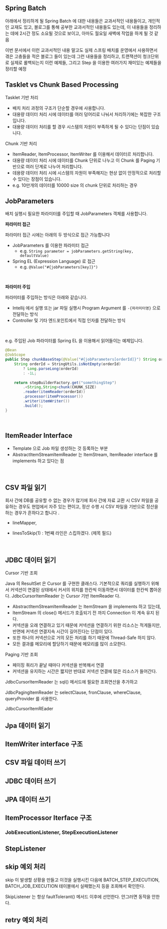 ## Spring Batch

아래에서 정리하게 될 Spring Batch 에 대한 내용들은 교과서적인 내용들이고, 개인적인 교재도 있고, 블로그를 통해 공부한 교과서적인 내용들도 있는데, 이 내용들을 정리하는 데에 2시간 정도 소요될 것으로 보이고, 아마도 월요일 새벽에 작업을 하게 될 것 같음<br/>

이번 문서에서 이런 교과서적인 내용 말고도 실제 스프링 배치를 운영에서 사용하면서 겪은 고충들을 적은 블로그 들이 있는데 그런 내용들을 정리하고, 트랜잭션이 청크단위로 실제로 롤백되는지 이런 예제들, 그리고 Step 을 이용한 여러가지 재미있는 예제들을 정리할 예정<br/>


## Tasklet vs Chunk Based Processing

Tasklet 기반 처리

- 배치 처리 과정의 구조가 단순할 경우에 사용합니다.
- 대용량 데이터 처리 시에 데이터를 여러 덩어리로 나눠서 처리하기에는 복잡한 구조입니다.
- 대용량 데이터 처리를 할 경우 시스템의 자원이 부족하게 될 수 있다는 단점이 있습니다.



Chunk 기반 처리

- ItemReader, ItemProcessor, ItemWriter 를 이용해서 데이터르 처리합니다.
- 대용량 데이터 처리 시에 데이터를 Chunk 단위로 나누고 이 Chunk 를 Paging 기반으로 여러 단계로 나누어 처리합니다.
- 데용량 데이터 처리 시에 시스템의 자원이 부족해지는 현상 없이 안정적으로 처리할 수 있다는 장점이 있습니다. 
- e.g. 10만개의 데이터를 10000 size 의 chunk 단위로 처리하는 경우





## JobParameters

배치 실행시 필요한 파라미터를 주입할 때 JobParameters 객체를 사용합니다.<br/>

**파라미터 접근**<br/>

파라미터 접근 시에는 아래의 두 방식으로 접근 가능합니다

- JobParameters 를 이용한 파라미터 접근
  - e.g. `String parameter = jobParameters.getString(key, defaultValue)`
- Spring EL (Expression Language) 로 접근
  - e.g. `@Value("#{jobParameters[key]}")`

<br/>



**파라미터 주입**<br/>

파라미터를 주입하는 방식은 아래와 같습니다.

- Intellij 에서 실행 또는 jar 파일 실행시 Program Argument 를 `-{파라미터명}` 으로 전달하는 방식
- Controller 및 기타 엔드포인트에서 직접 인자를 전달하는 방식

<br/>



e.g. 주입된 Job 파라미터를 Spring EL 을 이용해서 읽어들이는 예제입니다.

```java
@Bean
@JobScope
public Step chunkBaseStep(@Value("#{jobParameters[orderId]}") String orderId){
    String orderId = StringUtils.isNotEmpty(orderId) 
        ? Long.parseLong(orderId)
        : -1L;
    
    return stepBuilderFactory.get("somethingStep")
        .<String,String>chunk(CHUNK_SIZE)
        .reader(itemReader(orderId))
        .processor(itemProcessor())
        .writer(itemWriter())
        .build();
}
```

<br/>



## ItemReader Interface

- Template 으로 Job 파일 생성하는 것 등록하는 부분
- AbstractItemStreamItemReader 는 ItemStream, ItemReader interface 를 implements 하고 있다는 점

<br/>



## CSV 파일 읽기

회사 간에 DB를 공유할 수 없는 경우가 많기에 회사 간에 자료 교환 시 CSV 파일을 공유하는 경우도 현업에서 자주 있는 편이고, 정산 수행 시 CSV 파일을 기반으로 정산을 하는 경우가 흔하다고 합니다 .

- lineMapper,

- linesToSkip(1) : 1번째 라인은 스킵하겠다. (제목 필드)

<br/>



## JDBC 데이터 읽기

Cursor 기반 조회

Java 의 ResultSet 은 Cursor 를 구현한 클래스다. 기본적으로 쿼리를 실행하기 위해서 커넥션이 연결된 상태에서 커서의 위치를 한칸씩 이동하면서 데이터를 한칸씩 뽑아온다. JdbcCursorItemReader 는 Cursor 기반 ItemReader 다.

- AbstractItemStreamItemReader 는 ItemStream 을 implements 하고 있는데,
- ItemStream 의 close() 메서드가 호출되기 전 까지 Connection 이 계속 유지 된다.
- 커넥션을 오래 연결하고 있기 때문에 커넥션을 연결하기 위한 리소스는 적게들지만, 반면에 커넥션 연결지속 시간이 길어진다는 단점이 있다.
- 또한 하나의 커넥션으로 거의 모든 처리를 하기 때문에 Thread-Safe 하지 않다.
- 모든 결과를 메모리에 할당하기 때문에 메모리를 많이 소모한다.



Paging 기반 조회

- 페이징 쿼리가 끝날 때마다 커넥션을 반복해서 연결
- 커넥션을 유지하는 시간은 짧지만 반대로 커넥션 연결에 많은 리소스가 들어간다.



JdbcCursorItemReader 는 sql() 메서드에 필요한 조회연산을 추가하고

JdbcPagingItemReader 는 selectClause, fronClause, whereClause, queryProvider 를 사용한다.



JdbcCursorItemREader





## Jpa 데이터 읽기



## ItemWriter interface 구조



## CSV 파일 데이터 쓰기

## JDBC 데이터 쓰기

## JPA 데이터 쓰기

## ItemProcessor Iterface 구조



### JobExecutionListener, StepExecutionListener



## StepListener



## skip 예외 처리

skip 이 발생할 상황을 만들고 이것을 실행시킨 다음에 BATCH\_STEP\_EXECUTION, BATCH\_JOB\_EXECUTION 테이블에서 실패했는지 등을 조회해서 확인한다.

SkipListener 는 항상 faultTolerant() 메서드 이후에 선언한다. 안그러면 동작을 안한다.





## retry 예외 처리



